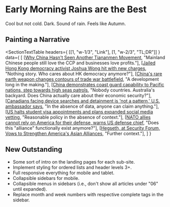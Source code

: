 
#   Early Morning Rains are the Best

Cool but not cold. Dark. Sound of rain. Feels like Autumn.

##  Painting a Narrative

<SectionTextTable 
    headers={ [[1, "w-1/3", "Link"], [1, "w-2/3", "TL;DR"]] } 
    data={ [
        [<a href="https://foreignpolicy.com/2025/06/04/tiananmen-june-protest-china-censorship-online">Why China Hasn't Seen Another Tiananmen Movement</a>, "Mainland Chinese people still love the CCP and businesses love profits."], 
        [<a href="https://www.theguardian.com/world/2025/jun/07/jailed-hong-kong-democracy-activist-joshua-wong-hit-with-new-charges">Jailed Hong Kong democracy activist Joshua Wong hit with new charges</a>, "Nothing story. Who cares about HK democracy anymore?"], 
        [<a href="https://www.reuters.com/world/china/chinas-rare-earth-weapon-changes-contours-trade-war-battlefield-2025-06-06">China's rare earth weapon changes contours of trade war battlefield</a>, "A development long in the making."], 
        [<a href="https://www.reuters.com/en/china-demonstrates-coast-guard-capability-pacific-nations-step-towards-high-seas-2025-06-06">China demonstrates coast guard capability to Pacific nations, step towards high seas patrols</a>, "Nobody countries. Australia's backyard. Does China actually care about their economic security?"], 
        [<a href="https://www.reddit.com/r/worldnews/comments/1l5pjs9/canadians_facing_device_searches_and_detainment">Canadians facing device searches and detainment is 'not a pattern,' U.S. ambassador says</a>, "In the absence of data, anyone can claim anything."], 
        [<a href="https://www.bbc.com/news/articles/cy75eenl46eo">US halts student visa appointments and plans expanded social media vetting</a>, "Reasonable policy in the absence of context."], 
        [<a href="https://www.reddit.com/r/worldnews/comments/1l3urbx/nato_allies_cannot_rely_on_america_for_their">NATO allies cannot rely on America for their defense, warns US defense chief</a>, "Does this \"alliance\" functionally exist anymore?"], 
        [<a href="https://www.nytimes.com/2025/05/31/world/asia/hegseth-security-allies-china.html">Hegseth, at Security Forum, Vows to Strengthen America's Asian Alliances</a>, "Further context."], 
    ] }
></SectionTextTable>

##  New Outstanding

-   Some sort of intro on the landing pages for each sub-site.
-   Implement styling for ordered lists and header levels 3+.
-   Full responsive everything for mobile and tablet.
-   Collapsible sidebars for mobile.
-   Collapsible menus in sidebars (i.e., don't show all articles under "06" until expanded).
-   Replace month and week numbers with respective complete tags in the sidebar.